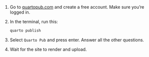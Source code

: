 1. Go to [quartopub.com](https://quartopub.com/) and create a free account. Make sure you're logged in.

2. In the terminal, run this:

   ```.bash
   quarto publish
   ```

3. Select `Quarto Pub` and press enter. Answer all the other questions.

4. Wait for the site to render and upload.
